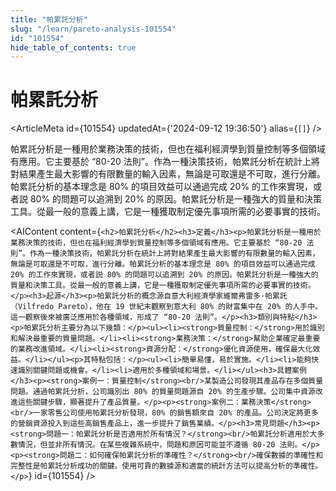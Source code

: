 ```yaml
---
title: "帕累託分析"
slug: "/learn/pareto-analysis-101554"
id: "101554"
hide_table_of_contents: true
---
```



# 帕累託分析

<ArticleMeta id={101554} updatedAt={'2024-09-12 19:36:50'} alias={`[]`} />
<div className='border-solid border-b border-t-0 my-4 border-[var(--ifm-color-gray-300)]' />

帕累託分析是一種用於業務決策的技術，但也在福利經濟學到質量控制等多個領域有應用。它主要基於 “80-20 法則”。作為一種決策技術，帕累託分析在統計上將對結果產生最大影響的有限數量的輸入因素，無論是可取還是不可取，進行分離。帕累託分析的基本理念是 80% 的項目效益可以通過完成 20% 的工作來實現，或者説 80% 的問題可以追溯到 20% 的原因。帕累託分析是一種強大的質量和決策工具。從最一般的意義上講，它是一種獲取制定優先事項所需的必要事實的技術。

<AIContent content={`<h2>帕累託分析</h2><h3>定義</h3><p>帕累託分析是一種用於業務決策的技術，但也在福利經濟學到質量控制等多個領域有應用。它主要基於 “80-20 法則”。作為一種決策技術，帕累託分析在統計上將對結果產生最大影響的有限數量的輸入因素，無論是可取還是不可取，進行分離。帕累託分析的基本理念是 80% 的項目效益可以通過完成 20% 的工作來實現，或者説 80% 的問題可以追溯到 20% 的原因。帕累託分析是一種強大的質量和決策工具。從最一般的意義上講，它是一種獲取制定優先事項所需的必要事實的技術。</p><h3>起源</h3><p>帕累託分析的概念源自意大利經濟學家維爾弗雷多·帕累託（Vilfredo Pareto），他在 19 世紀末觀察到意大利 80% 的財富集中在 20% 的人手中。這一觀察後來被廣泛應用於各種領域，形成了 “80-20 法則”。</p><h3>類別與特點</h3><p>帕累託分析主要分為以下幾類：</p><ul><li><strong>質量控制：</strong>用於識別和解決最重要的質量問題。</li><li><strong>業務決策：</strong>幫助企業確定最重要的業務改進領域。</li><li><strong>資源分配：</strong>優化資源使用，確保最大化效益。</li></ul><p>其特點包括：</p><ul><li>簡單易懂，易於實施。</li><li>能夠快速識別關鍵問題或機會。</li><li>適用於多種領域和場景。</li></ul><h3>具體案例</h3><p><strong>案例一：質量控制</strong><br/>某製造公司發現其產品存在多個質量問題。通過帕累託分析，公司識別出 80% 的質量問題源自 20% 的生產步驟。公司集中資源改進這些關鍵步驟，顯著提升了產品質量。</p><p><strong>案例二：業務決策</strong><br/>一家零售公司使用帕累託分析發現，80% 的銷售額來自 20% 的產品。公司決定將更多的營銷資源投入到這些高銷售產品上，進一步提升了銷售業績。</p><h3>常見問題</h3><p><strong>問題一：帕累託分析是否適用於所有情況？</strong><br/>帕累託分析適用於大多數情況，但並非所有情況。在某些複雜系統中，問題和原因可能並不遵循 80-20 法則。</p><p><strong>問題二：如何確保帕累託分析的準確性？</strong><br/>確保數據的準確性和完整性是帕累託分析成功的關鍵。使用可靠的數據源和適當的統計方法可以提高分析的準確性。</p>`} id={101554} />
